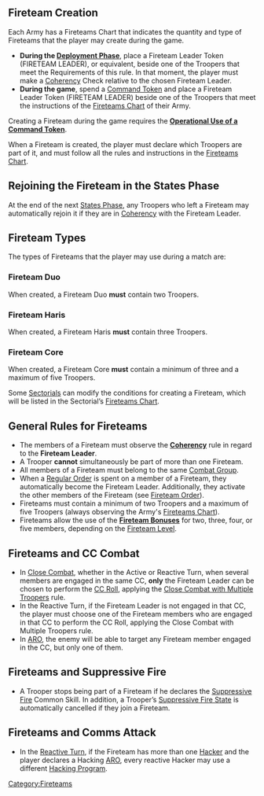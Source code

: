 {{section-fireteams}}


== Fireteam Creation ==
Each Army has a Fireteams Chart that indicates the quantity and type of Fireteams that the player may create during the game.
* '''During the [[Deployment Phase]]''', place a Fireteam Leader Token (FIRETEAM LEADER), or equivalent, beside one of the Troopers that meet the Requirements of this rule. In that moment, the player must make a [[Coherency]] Check relative to the chosen Fireteam Leader.
* '''During the game''', spend a [[Command Token]] and place a Fireteam Leader Token (FIRETEAM LEADER) beside one of the Troopers that meet the instructions of the [[Fireteams Chart]] of their Army.


{{see-also}}
Creating a Fireteam during the game requires the '''[[Command_Tokens#Command_Tokens:_Operational_Use | Operational Use of a Command Token]]'''.
{{see-also-end}}


{{important}}
When a Fireteam is created, the player must declare which Troopers are part of it, and must follow all the rules and instructions in the [[Fireteams Chart]].
{{important-end}}


== Rejoining the Fireteam in the States Phase ==
At the end of the next [[States Phase]], any Troopers who left a Fireteam may automatically rejoin it if they are in [[Coherency]] with the Fireteam Leader. 


== Fireteam Types ==
The types of Fireteams that the player may use during a match are:

===Fireteam Duo===
{{image | name=n4-fireteam-type-duo-450.png | style=128 }}
When created, a Fireteam Duo '''must''' contain two Troopers.

===Fireteam Haris===
{{image | name=n4-fireteam-type-haris-450.png | style=128 }}
When created, a Fireteam Haris '''must''' contain three Troopers.

===Fireteam Core===
{{image | name=n4-fireteam-type-core-450.png | style=128 }}
When created, a Fireteam Core '''must''' contain a minimum of three and a maximum of five Troopers.


{{important}}
Some [[Army_List#Sectorial_Army_Lists | Sectorials]] can modify the conditions for creating a Fireteam, which will be listed in the Sectorial’s [[Fireteams Chart]].
{{important-end}}


==General Rules for Fireteams==
* The members of a Fireteam must observe the '''[[Coherency]]''' rule in regard to the '''Fireteam Leader'''.
* A Trooper '''cannot''' simultaneously be part of more than one Fireteam.
* All members of a Fireteam must belong to the same [[Combat Group]].
* When a [[Regular Order]] is spent on a member of a Fireteam, they automatically become the Fireteam Leader. Additionally, they activate the other members of the Fireteam (see [[Fireteam Order]]).
* Fireteams must contain a minimum of two Troopers and a maximum of five Troopers (always observing the Army's [[Fireteams Chart]]).
* Fireteams allow the use of the '''[[Fireteam Bonuses]]''' for two, three, four, or five members, depending on the [[Fireteam_Bonuses#Fireteam_Level_Chart | Fireteam Level]].


== Fireteams and CC Combat ==
* In [[Close Combat]], whether in the Active or Reactive Turn, when several members are engaged in the same CC, '''only''' the Fireteam Leader can be chosen to perform the [[CC Attack | CC Roll]], applying the [[Close Combat with Multiple Troopers]] rule.
* In the Reactive Turn, if the Fireteam Leader is not engaged in that CC, the player must choose one of the Fireteam members who are engaged in that CC to perform the CC Roll, applying the Close Combat with Multiple Troopers rule.
* In [[ARO]], the enemy will be able to target any Fireteam member engaged in the CC, but only one of them.


== Fireteams and Suppressive Fire ==
* A Trooper stops being part of a Fireteam if he declares the [[Suppressive Fire]] Common Skill. In addition, a Trooper’s [[Suppressive Fire State]] is automatically cancelled if they join a Fireteam.


==Fireteams and Comms Attack==
* In the [[Reactive Turn]], if the Fireteam has more than one [[Hacker]] and the player declares a Hacking [[ARO]], every reactive Hacker may use a different [[Hacking Program]].



{{section-fireteams}}





[[Category:Fireteams]]